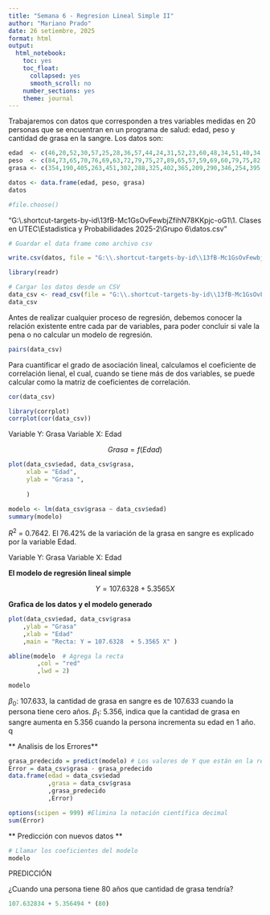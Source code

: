 ```yaml
---
title: "Semana 6 - Regresion Lineal Simple II"
author: "Mariano Prado"
date: 26 setiembre, 2025
format: html
output:
  html_notebook:
    toc: yes
    toc_float:
      collapsed: yes
      smooth_scroll: no
    number_sections: yes
    theme: journal
---
```



Trabajaremos con datos que corresponden a tres variables medidas en 20 personas que se encuentran en un programa de salud: edad, peso y cantidad de grasa en la sangre. Los datos son:

```r
edad  <- c(46,20,52,30,57,25,28,36,57,44,24,31,52,23,60,48,34,51,40,34)
peso  <- c(84,73,65,70,76,69,63,72,79,75,27,89,65,57,59,69,60,79,75,82)
grasa <- c(354,190,405,263,451,302,288,325,402,365,209,290,346,254,395,434,220,374,308,220)
```


```r
datos <- data.frame(edad, peso, grasa)
datos
```

```r
#file.choose()
```

"G:\\.shortcut-targets-by-id\\13fB-Mc1GsOvFewbjZfihN78KKpjc-oG1\\1. Clases en UTEC\\Estadistica y Probabilidades 2025-2\\Grupo 6\\datos.csv"

```r
# Guardar el data frame como archivo csv

write.csv(datos, file = "G:\\.shortcut-targets-by-id\\13fB-Mc1GsOvFewbjZfihN78KKpjc-oG1\\1. Clases en UTEC\\Estadistica y Probabilidades 2025-2\\Grupo 6\\datos.csv", row.names = FALSE)
```


```r
library(readr)

# Cargar los datos desde un CSV
data_csv <- read_csv(file = "G:\\.shortcut-targets-by-id\\13fB-Mc1GsOvFewbjZfihN78KKpjc-oG1\\1. Clases en UTEC\\Estadistica y Probabilidades 2025-2\\Grupo 6\\datos.csv")
data_csv
```

Antes de realizar cualquier proceso de regresión, debemos conocer la relación existente entre cada par de variables, para poder concluir si vale la pena o no calcular un modelo de regresión.

```r
pairs(data_csv)
```

Para cuantificar el grado de asociación lineal, calculamos el coeficiente de correlación lienal, el cual, cuando se tiene más de dos variables, se puede calcular como la matriz de coeficientes de correlación.

```r
cor(data_csv)
```

```r
library(corrplot)
corrplot(cor(data_csv))
```

Variable Y: Grasa
Variable X: Edad

$$ Grasa = f(Edad)$$

```r
plot(data_csv$edad, data_csv$grasa, 
     xlab = "Edad", 
     ylab = "Grasa ",
     
     )
```

```r
modelo <- lm(data_csv$grasa ~ data_csv$edad)
summary(modelo)
```

$R^2$ = 0.7642. El 76.42% de la variación de la grasa en sangre es explicado por la variable Edad.

Variable Y: Grasa
Variable X: Edad

**El modelo de regresión lineal simple**

$$ Y = 107.6328  + 5.3565 X $$


**Grafica de los datos y el modelo generado**

```r
plot(data_csv$edad, data_csv$grasa
    ,ylab = "Grasa"
    ,xlab = "Edad"
    ,main = "Recta: Y = 107.6328  + 5.3565 X" )

abline(modelo  # Agrega la recta
        ,col = "red"
        ,lwd = 2)
```

```r
modelo
```


$\beta_0$: 107.633, la cantidad de grasa en sangre es de 107.633 cuando la persona tiene cero años.
$\beta_1$: 5.356, indica que la cantidad de grasa en sangre aumenta en 5.356 cuando la persona incrementa su edad en 1 año. q


** Analisis de los Errores**

```r
grasa_predecido = predict(modelo) # Los valores de Y que están en la recta
Error = data_csv$grasa - grasa_predecido
data.frame(edad = data_csv$edad
           ,grasa = data_csv$grasa
           ,grasa_predecido
           ,Error)
```

```r
options(scipen = 999) #Elimina la notación científica decimal
sum(Error)
```


** Predicción con nuevos datos **


```r
# Llamar los coeficientes del modelo
modelo
```

PREDICCIÓN

¿Cuando una persona tiene 80 años que cantidad de grasa tendría?

```r
107.632834 + 5.356494 * (80)
```










